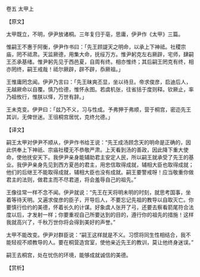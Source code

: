 

卷五 太甲上

【原文】

太甲既立，不明，伊尹放诸桐。三年复归于亳，思庸，伊尹作《太甲》三篇。

惟嗣王不惠于阿衡，伊尹作书曰：「先王顾諟天之明命，以承上下神祗。社稷宗庙，罔不祗肃。天监厥德，用集大命，抚绥万方。惟尹躬克左右厥辟，宅师，肆嗣王丕承基绪。惟尹躬先见于西邑夏，自周有终。相亦惟终；其后嗣王罔克有终，相亦罔终，嗣王戒哉！祗尔厥辟，辟不辟，忝厥祖。」

王惟庸罔念闻。伊尹乃言曰：「先王昧爽丕显，坐以待旦。帝求俊彦，启迪后人，无越厥命以自覆。慎乃俭德，惟怀永图。若虞机张，往省括于度则释。钦厥止，率乃祖攸行，惟朕以怿，万世有辞。」

王未克变。伊尹曰：「兹乃不义，习与性成。予弗狎于弗顺，营于桐宫，密迩先王其训，无俾世迷。王徂桐宫居忧，克终允德。」

【译文】

嗣王太甲对伊尹不顺从，伊尹作书给王说：“先王成汤顾念天的明命是正确的，因此供奉上下神祇、宗庙社稷无不恭敬严肃。上天看到汤的善政，因此降下重大使命，使他抚安天下。我伊尹亲身能辅助君主安定人民，所以嗣王就承受了先王的基业。我伊尹亲身先见到西方夏邑的君主，用忠信取得成就，辅相大臣也取得成就；他们的后继王不能取得成就，辅相大臣也没有成就。嗣王要警戒呀！应当敬重你做君主的法则，做君主而不尽君道，将会羞辱自己的祖先。”

王像往常一样不念不闻。伊尹就说：“先王在天将明未明的时刻，就思考国事，坐着等待天明。又遍求俊彦的臣子，开导后人，不要忘记先祖的教导以自取灭亡。你要慎行俭约的美德，怀着长久的计谋。好象虞人张开了弓，还要去察看箭尾符合法度以后，才发射一样；你要重视自己所要达到的目的，遵行你的祖先的措施！这样我就高兴了，千秋万世你将会得到美好的声誉。”

太甲不能改变。伊尹对群臣说：“嗣王这样就是不义。习惯将同生性相结合，我不能轻视不顺教导的人。要在桐营造宫室，使他亲近先王的教训，莫让他终身迷误。”

嗣王去桐宫，处在忧伤的环境，能够成就诚信的美德。

【赏析】

